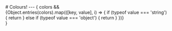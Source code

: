 


<Meta title="System/Colors" />
# Colours!
---
{
  colors && 
  <div style={{paddingTop: '40px'}}>

  <ColorPalette>
    {Object.entries(colors).map(([key, value], i) => {
      if (typeof value === 'string') {
        return <ColorItem key={key+i} title={key} colors={{ [key] : value }} />
      } else if (typeof value === 'object') {
        return <ColorItem key={key+i} title={key} colors={value} />
      }
    })}
  </ColorPalette>
  
  </div>
}
